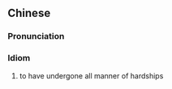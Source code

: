 {{also|历尽艰辛}}
==Chinese==
{{zh-forms|s=历尽艰辛|type=112}}

===Pronunciation===
{{zh-pron
|m=lì jìn jiānxīn
|cat=id
}}

===Idiom===
{{zh-idiom}}

# to have undergone all manner of hardships
